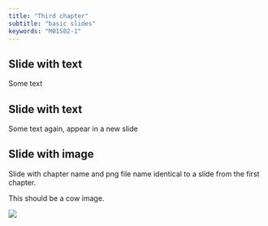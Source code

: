 ```yaml
---
title: "Third chapter"
subtitle: "basic slides"
keywords: "M01S02-1"
---
```


## Slide with text

Some text

## Slide with text

Some text again, appear in a new slide

## Slide with image

Slide with chapter name and png file name identical to a slide from the first chapter.

This should be a cow image.

<img src="img/logo_1.png">
